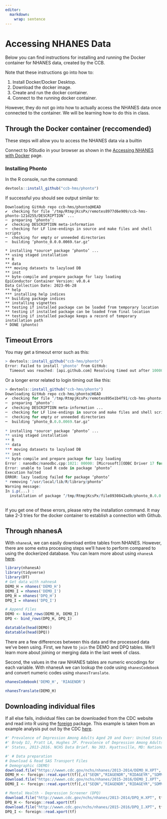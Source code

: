 ```yaml
---
editor: 
  markdown: 
    wrap: sentence
---
```


# Accessing NHANES Data {#sec-nhanes}

Below you can find instructions for installing and running the Docker container for NHANES data, created by the CCB.

Note that these instructions go into how to:

1.  Install Docker/Docker Desktop.
2.  Download the docker image.
3.  Create and run the docker container.
4.  Connect to the running docker container.

However, they do not go into how to actually access the NHANES data once connected to the container.
We will be learning how to do this in class.

## Through the Docker container (reccomended)

These steps will allow you to access the NHANES data via a builtin

Connect to RStudio in your browser as shown in the [Accessing NHANES with Docker](https://ccb-hms.github.io/hsdm-r-course/resources/install-docker.html#running-rstudio) page.

### Installing Phonto

 

In the R console, run the command:

```r
devtools::install_github("ccb-hms/phonto")
```

If successful you should see output similar to:

```
Downloading GitHub repo ccb-hms/phonto@HEAD
✔  checking for file ‘/tmp/RtmpjKcsPx/remotes8977d6e909/ccb-hms-phonto-121d255/DESCRIPTION’ ...
─  preparing ‘phonto’:
✔  checking DESCRIPTION meta-information
─  checking for LF line-endings in source and make files and shell scripts
─  checking for empty or unneeded directories
─  building ‘phonto_0.0.0.0069.tar.gz’
   
* installing *source* package ‘phonto’ ...
** using staged installation
** R
** data
*** moving datasets to lazyload DB
** inst
** byte-compile and prepare package for lazy loading
EpiConductor Container Version: v0.0.4
Data Collection Date: 2023-06-28
** help
*** installing help indices
** building package indices
** installing vignettes
** testing if installed package can be loaded from temporary location
** testing if installed package can be loaded from final location
** testing if installed package keeps a record of temporary installation path
* DONE (phonto)
```


::: {.callout-warning collapse="true"}
## Timeout Errors

You may get a timeout error such as this:

```r
> devtools::install_github("ccb-hms/phonto")
Error: Failed to install 'phonto' from GitHub:
  Timeout was reached: [api.github.com] Resolving timed out after 10000 milliseconds
```

Or a longer error related to login timing out like this:

```r
> devtools::install_github("ccb-hms/phonto")
Downloading GitHub repo ccb-hms/phonto@HEAD
✔  checking for file ‘/tmp/RtmpjKcsPx/remotes895e1b4f91/ccb-hms-phonto-121d255/DESCRIPTION’ (554ms)
─  preparing ‘phonto’:
✔  checking DESCRIPTION meta-information ...
─  checking for LF line-endings in source and make files and shell scripts
─  checking for empty or unneeded directories
─  building ‘phonto_0.0.0.0069.tar.gz’
   
* installing *source* package ‘phonto’ ...
** using staged installation
** R
** data
*** moving datasets to lazyload DB
** inst
** byte-compile and prepare package for lazy loading
Error : nanodbc/nanodbc.cpp:1021: 00000: [Microsoft][ODBC Driver 17 for SQL Server]Login timeout expired  [Microsoft][ODBC Driver 17 for SQL Server]TCP Provider: Timeout error [258].   [Microsoft][ODBC Driver 17 for SQL Server]Unable to complete login process due to delay in login response  [Microsoft][ODBC Driver 17 for SQL Server]Invalid connection string attribute 
Error: unable to load R code in package ‘phonto’
Execution halted
ERROR: lazy loading failed for package ‘phonto’
* removing ‘/usr/local/lib/R/library/phonto’
Warning message:
In i.p(...) :
  installation of package ‘/tmp/RtmpjKcsPx/file8930842adb/phonto_0.0.0.0069.tar.gz’ had non-zero exit status
  
```

If you get one of these errors, please retry the installation command. 
It may take 2-3 tries for the docker container to establish a connection with Github. 

:::

## Through nhanesA

With `nhanesA`, we can easily download entire tables from NHANES.
However, there are some extra processing steps we'll have to perform compared to using the dockerized database.
You can learn more about using `nhanesA` [here](https://cran.r-project.org/web/packages/nhanesA/vignettes/Introducing_nhanesA.html).

```r
library(nhanesA)
library(tidyverse)
library(DT)
# Get data with nahnesA
DEMO_H = nhanes('DEMO_H')
DEMO_I = nhanes('DEMO_I')
DPQ_H = nhanes('DPQ_H')
DPQ_I = nhanes('DPQ_I')

# Append Files
DEMO <- bind_rows(DEMO_H, DEMO_I)
DPQ <- bind_rows(DPQ_H, DPQ_I)

datatable(head(DEMO))
datatable(head(DPQ))
```

There are a few differences between this data and the processed data we've been using.
First, we have to `join` the DEMO and DPQ tables.
We'll learn more about joining or merging data in the last week of class.

Second, the values in the raw NHANES tables are numeric encodings for each variable.
With nhanesA we can lookup the code using `nhanesCodebook` and convert numeric codes using `nhanesTranslate`.

```r
nhanesCodebook('DEMO_H', 'RIAGENDR')
```

```r
nhanesTranslate(DEMO_H)
```

## Downloading individual files

If all else fails, individual files can be downloaded from the CDC website and read into R using the [foreign](https://cran.r-project.org/web/packages/foreign/index.html) package.
This example is taken from an example analysis put out by the CDC [here](https://wwwn.cdc.gov/nchs/data/Tutorials/Code/DB303_R.r).

```r
#' Prevalence of Depression Among Adults Aged 20 and Over: United States, 2013-2016 
#' Brody DJ, Pratt LA, Hughes JP. Prevalence of Depression Among Adults Aged 20 and Over: United          
#' States, 2013-2016. NCHS Data Brief. No 303. Hyattsville, MD: National Center for Health Statistics. 2018.                     

#' # Data preparation
# Download & Read SAS Transport Files
# Demographic (DEMO)
download.file("https://wwwn.cdc.gov/nchs/nhanes/2013-2014/DEMO_H.XPT", tf <- tempfile(), mode="wb")
DEMO_H <- foreign::read.xport(tf)[,c("SEQN","RIAGENDR","RIDAGEYR","SDMVSTRA","SDMVPSU","WTMEC2YR")]
download.file("https://wwwn.cdc.gov/nchs/nhanes/2015-2016/DEMO_I.XPT", tf <- tempfile(), mode="wb")
DEMO_I <- foreign::read.xport(tf)[,c("SEQN","RIAGENDR","RIDAGEYR","SDMVSTRA","SDMVPSU","WTMEC2YR")]

# Mental Health - Depression Screener (DPQ) 
download.file("http://wwwn.cdc.gov/nchs/nhanes/2013-2014/DPQ_H.XPT", tf <- tempfile(), mode="wb")
DPQ_H <- foreign::read.xport(tf)
download.file("http://wwwn.cdc.gov/nchs/nhanes/2015-2016/DPQ_I.XPT", tf <- tempfile(), mode="wb")
DPQ_I <- foreign::read.xport(tf)
```
